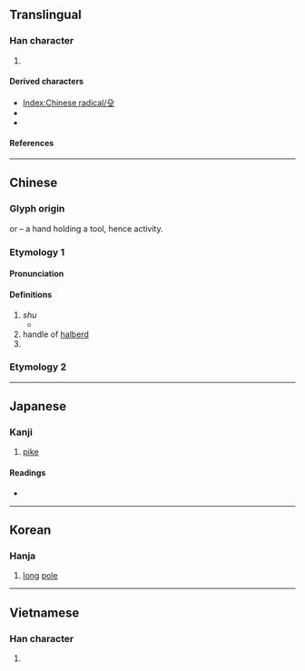 {{see|𠬛|及}}
{{character info}}
{{character info|⽎}}
==Translingual==
{{stroke order|type=animate}}

===Han character===
{{Han char|rn=79|rad=殳|as=00|sn=4|four=77407|canj=HNE,XHNE|ids=⿱𠘧又(GHT),⿱几又(JK)}}

# {{mul-kangxi radical-def}}

====Derived characters====
* [[Index:Chinese radical/殳]]
* {{l|mul|[[伇]] [[吺]] [[坄]] [[役]] [[投]] [[没]] [[杸]] [[殁]] [[炈]] [[祋]] [[股]] [[砓]] [[竐]] [[羖]] [[般]] [[設]]([[设]]) [[豛]] [[䝘]] [[䟝]] [[軗]] [[酘]] [[鈠]] [[䩔]] [[䬦]] [[骰]] [[嗀]] [[㜌]] [[㝅]] [[彀]] [[㨌]] [[榖]] [[㷤]] [[㺉]] [[瑴]] [[䐨]] [[瞉]] [[穀]] [[糓]] [[縠]] [[䍍]] [[𧏚]] [[觳]] [[豰]] [[轂]] [[鷇]]}}
* {{l|mul|[[芟]] [[癹]] [[䯴]] [[疫]] [[發]] [[匓]] [[廄]] [[廏]] [[愨]] [[螜]] [[䌓]] [[䝂]] [[墼]] [[擊]] [[檕]] [[礊]] [[繫]] [[罊]] [[蟿]] [[轚]] [[糳]] [[鑿]]}}

====References====
{{Han ref|kx=0584.170|dkj=16613|dj=0977.050|hdz=32155.010|uh=6BB3}}

----

==Chinese==
{{zh-forms}}
{{zh-wp|zh:殳部|en:Radical 79}}
{{zh-wp|zh:殳 (武器)}}
{{zh-wp|zh:殳姓}}

===Glyph origin===
{{Han etym}}
{{liushu|p}} or {{Han compound|几|又|ls=ic|t1=|t2=|no_och2=1}} – a hand holding a tool, hence activity.

===Etymology 1===

====Pronunciation====
{{zh-pron
|m=shū
|c=syu4
|h=pfs=
|mn=sû
|w=
|mc=y
|oc=y
|ma=|ma2=
|cat=n,pn
}}

====Definitions====
{{zh-hanzi}}

# ''shu'' {{gloss|an ancient Chinese [[weapon]]}}
#* {{zh-x|伯 也 執 殳、為 王 前驅。|ref=Shijing|My husband, grasping his '''halberd''', is in the leading chariot of the king's [host].}}
# handle of [[halberd]]
# {{surname|zh}}

{{zh-cat|Weapons}}

===Etymology 2===
{{zh-see|沒|ss}}

----

==Japanese==

===Kanji===
{{ja-kanji|grade=|rs=殳00}}

# [[pike]]

====Readings====
* {{ja-readings
|goon=ず
|kanon=しゅ
|kun=ほこ-, また-}}

----

==Korean==

===Hanja===
{{ko-hanja|hangeul=수|eumhun=|rv=su|mr=su|y=su}}

# [[long]] [[pole]]

----

==Vietnamese==

===Han character===
{{vi-readings|reading=thù|rs=殳00}}

# {{rfdef|vi|sort=殳00}}

[[Category:CJKV radicals| ]]
